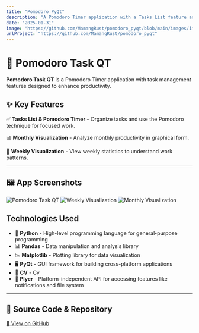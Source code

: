 ```yaml
---
title: "Pomodoro PyQt"
description: "A Pomodoro Timer application with a Tasks List feature and statistical visualizations."
date: "2025-01-31"
image: "https://github.com/MamangRust/pomodoro_pyqt/blob/main/images/image.png?raw=true"
urlProject: "https://github.com/MamangRust/pomodoro_pyqt"
---
```


# 🚀 Pomodoro Task QT

**Pomodoro Task QT** is a Pomodoro Timer application with task management features designed to enhance productivity.

## ✨ Key Features

✅ **Tasks List & Pomodoro Timer** - Organize tasks and use the Pomodoro technique for focused work.

📊 **Monthly Visualization** - Analyze monthly productivity in graphical form.

📆 **Weekly Visualization** - View weekly statistics to understand work patterns.

---

## 🖼️ App Screenshots

<img src="https://github.com/MamangRust/pomodoro_pyqt/blob/main/images/image.png?raw=true" alt="Pomodoro Task QT" width={600} height={400} />

<img src="https://github.com/MamangRust/pomodoro_pyqt/raw/main/images/Visualisasi_Tasks_2024_December.png?raw=true" alt="Weekly Visualization" width={600} height={400} />

<img src="https://github.com/MamangRust/pomodoro_pyqt/raw/main/images/Visualisasi_Tasks_2024.png?raw=true" alt="Monthly Visualization" width={600} height={400} />

## Technologies Used
- 🐍 **Python** - High-level programming language for general-purpose programming  
- 📊 **Pandas** - Data manipulation and analysis library  
- 📉 **Matplotlib** - Plotting library for data visualization  
- 🖥️ **PyQt** - GUI framework for building cross-platform applications  
- 📄 **CV** - Cv 
- 📱 **Plyer** - Platform-independent API for accessing features like notifications and file system  

---


## 🔗 Source Code & Repository
[📌 View on GitHub](https://github.com/MamangRust/pomodoro_pyqt)


